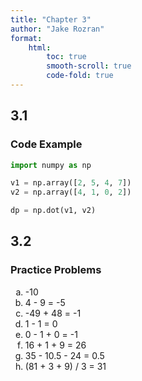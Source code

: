 ```yaml
---
title: "Chapter 3"
author: "Jake Rozran"
format: 
    html:
        toc: true
        smooth-scroll: true
        code-fold: true
---
```


## 3.1

### Code Example

```python
import numpy as np

v1 = np.array([2, 5, 4, 7])
v2 = np.array([4, 1, 0, 2])

dp = np.dot(v1, v2)
```

## 3.2

### Practice Problems

a. -10
b. 4 - 9 = -5
c. -49 + 48 = -1
d. 1 - 1 = 0
e. 0 - 1 + 0 = -1
f. 16 + 1 + 9 = 26
g. 35 - 10.5 - 24 = 0.5
h. (81 + 3 + 9) / 3 = 31